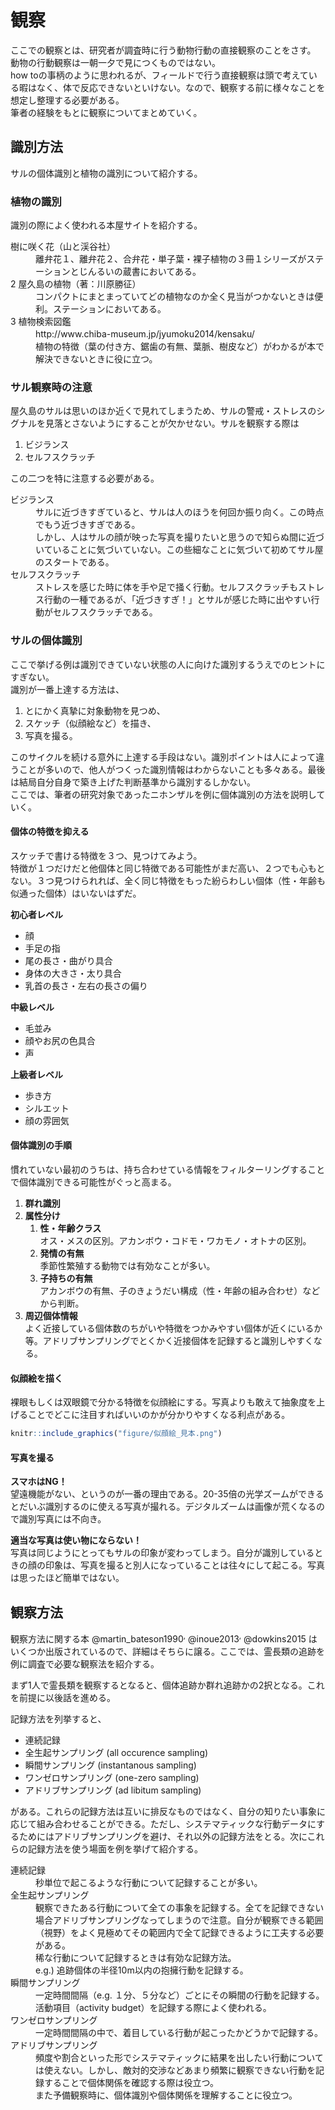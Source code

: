# 観察
ここでの観察とは、研究者が調査時に行う動物行動の直接観察のことをさす。<br>
動物の行動観察は一朝一夕で見につくものではない。<br>
how toの事柄のように思われるが、フィールドで行う直接観察は頭で考えている暇はなく、体で反応できないといけない。なので、観察する前に様々なことを想定し整理する必要がある。<br>
筆者の経験をもとに観察についてまとめていく。

## 識別方法
サルの個体識別と植物の識別について紹介する。

### 植物の識別
識別の際によく使われる本屋サイトを紹介する。

樹に咲く花（山と渓谷社） 
: 離弁花１、離弁花２、合弁花・単子葉・裸子植物の３冊１シリーズがステーションとじんるいの蔵書においてある。<br>

2 屋久島の植物（著：川原勝征）
: コンパクトにまとまっていてどの植物なのか全く見当がつかないときは便利。ステーションにおいてある。<br>

3 植物検索図鑑
: http://www.chiba-museum.jp/jyumoku2014/kensaku/　<br>
植物の特徴（葉の付き方、鋸歯の有無、葉脈、樹皮など）がわかるが本で解決できないときに役に立つ。

### サル観察時の注意
屋久島のサルは思いのほか近くで見れてしまうため、サルの警戒・ストレスのシグナルを見落とさないようにすることが欠かせない。サルを観察する際は

1. ビジランス
2. セルフスクラッチ

この二つを特に注意する必要がある。<br>

ビジランス
: サルに近づきすぎていると、サルは人のほうを何回か振り向く。この時点でもう近づきすぎである。<br>
しかし、人はサルの顔が映った写真を撮りたいと思うので知らぬ間に近づいていることに気づいていない。この些細なことに気づいて初めてサル屋のスタートである。

セルフスクラッチ
: ストレスを感じた時に体を手や足で掻く行動。セルフスクラッチもストレス行動の一種であるが、「近づきすぎ！」とサルが感じた時に出やすい行動がセルフスクラッチである。


### サルの個体識別
ここで挙げる例は識別できていない状態の人に向けた識別するうえでのヒントにすぎない。<br>
識別が一番上達する方法は、<br>

1. とにかく真摯に対象動物を見つめ、
1. スケッチ（似顔絵など）を描き、
1. 写真を撮る。<br>

このサイクルを続ける意外に上達する手段はない。識別ポイントは人によって違うことが多いので、他人がつくった識別情報はわからないことも多々ある。最後は結局自分自身で築き上げた判断基準から識別するしかない。<br>
ここでは、筆者の研究対象であったニホンザルを例に個体識別の方法を説明していく。

#### 個体の特徴を抑える
スケッチで書ける特徴を３つ、見つけてみよう。<br>
特徴が１つだけだと他個体と同じ特徴である可能性がまだ高い、２つでも心もとない。３つ見つけられれば、全く同じ特徴をもった紛らわしい個体（性・年齢も似通った個体）はいないはずだ。

**初心者レベル**

- 顔
- 手足の指
- 尾の長さ・曲がり具合
- 身体の大きさ・太り具合
- 乳首の長さ・左右の長さの偏り

**中級レベル**

- 毛並み
- 顔やお尻の色具合
- 声

**上級者レベル**

- 歩き方
- シルエット
- 顔の雰囲気


#### 個体識別の手順
慣れていない最初のうちは、持ち合わせている情報をフィルターリングすることで個体識別できる可能性がぐっと高まる。

1. **群れ識別**
1. **属性分け**
   1. **性・年齢クラス**<br>
  オス・メスの区別。アカンボウ・コドモ・ワカモノ・オトナの区別。
   1. **発情の有無**<br>
  季節性繁殖する動物では有効なことが多い。
   1. **子持ちの有無**<br>
  アカンボウの有無、子のきょうだい構成（性・年齢の組み合わせ）などから判断。
  
1. **周辺個体情報**<br>
よく近接している個体数のちがいや特徴をつかみやすい個体が近くにいるか等。アドリブサンプリングでとくかく近接個体を記録すると識別しやすくなる。


#### 似顔絵を描く
裸眼もしくは双眼鏡で分かる特徴を似顔絵にする。写真よりも敢えて抽象度を上げることでどこに注目すればいいのかが分かりやすくなる利点がある。
```r
knitr::include_graphics("figure/似顔絵_見本.png")
```


#### 写真を撮る
**スマホはNG！**<br>
望遠機能がない、というのが一番の理由である。20-35倍の光学ズームができるとだいぶ識別するのに使える写真が撮れる。デジタルズームは画像が荒くなるので識別写真には不向き。

**適当な写真は使い物にならない！**<br>
写真は同じようにとってもサルの印象が変わってしまう。自分が識別しているときの顔の印象は、写真を撮ると別人になっていることは往々にして起こる。写真は思ったほど簡単ではない。


## 観察方法
観察方法に関する本 @martin_bateson1990^,^ @inoue2013^,^ @dowkins2015 はいくつか出版されているので、詳細はそちらに譲る。ここでは、霊長類の追跡を例に調査で必要な観察法を紹介する。

まず1人で霊長類を観察するとなると、個体追跡か群れ追跡かの2択となる。これを前提に以後話を進める。

記録方法を列挙すると、

- 連続記録
- 全生起サンプリング (all occurence sampling)
- 瞬間サンプリング (instantanous sampling)
- ワンゼロサンプリング (one-zero sampling)
- アドリブサンプリング (ad libitum sampling)

がある。これらの記録方法は互いに排反なものではなく、自分の知りたい事象に応じて組み合わせることができる。ただし、システマティックな行動データにするためにはアドリブサンプリングを避け、それ以外の記録方法をとる。次にこれらの記録方法を使う場面を例を挙げて紹介する。

連続記録
: 秒単位で起こるような行動について記録することが多い。

全生起サンプリング
: 観察できたある行動について全ての事象を記録する。全てを記録できない場合アドリブサンプリングなってしまうので注意。自分が観察できる範囲（視野）をよく見極めてその範囲内で全て記録できるように工夫する必要がある。<br>
稀な行動について記録するときは有効な記録方法。<br>
e.g.) 追跡個体の半径10m以内の抱擁行動を記録する。

瞬間サンプリング
: 一定時間間隔（e.g. １分、５分など）ごとにその瞬間の行動を記録する。活動項目（activity budget）を記録する際によく使われる。

ワンゼロサンプリング
: 一定時間間隔の中で、着目している行動が起こったかどうかで記録する。

アドリブサンプリング
: 頻度や割合といった形でシステマティックに結果を出したい行動については使えない。しかし、敵対的交渉などあまり頻繁に観察できない行動を記録することで個体関係を確認する際は役立つ。<br>
また予備観察時に、個体識別や個体関係を理解することに役立つ。

